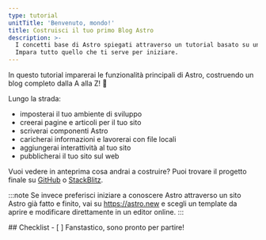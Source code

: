 ```yaml
---
type: tutorial
unitTitle: 'Benvenuto, mondo!'
title: Costruisci il tuo primo Blog Astro
description: >-
  I concetti base di Astro spiegati attraverso un tutorial basato su un progetto reale. 
  Impara tutto quello che ti serve per iniziare. 
---
```



<Lede> In questo tutorial imparerai le funzionalità principali di Astro, costruendo un blog completo dalla A alla Z! 🚀 </Lede>

Lungo la strada:
- imposterai il tuo ambiente di sviluppo
- creerai pagine e articoli per il tuo sito
- scriverai componenti Astro
- caricherai informazioni e lavorerai con file locali
- aggiungerai interattività al tuo sito
- pubblicherai il tuo sito sul web

Vuoi vedere in anteprima cosa andrai a costruire? Puoi trovare il progetto finale su [GitHub](https://github.com/withastro/blog-tutorial-demo) o [StackBlitz](https://stackblitz.com/github/withastro/blog-tutorial-demo/tree/complete?file=src%2Fpages%2Findex.astro).  

:::note
Se invece preferisci iniziare a conoscere Astro attraverso un sito Astro già fatto e finito, vai su https://astro.new e scegli un template da aprire e modificare direttamente in un editor online.
::: 


<Box icon="check-list">
## Checklist

<Checklist>
- [ ] Fanstastico, sono pronto per partire!
</Checklist>
</Box>
